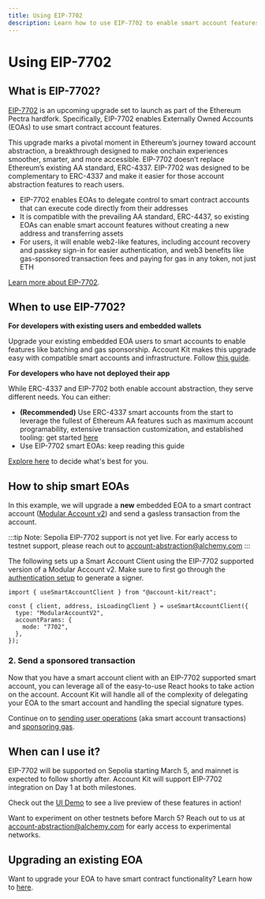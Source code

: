 ```yaml
---
title: Using EIP-7702
description: Learn how to use EIP-7702 to enable smart account features for EOAs
---
```


# Using EIP-7702

## What is EIP-7702?

[EIP-7702](https://eips.ethereum.org/EIPS/eip-7702) is an upcoming upgrade set to launch as part of the Ethereum Pectra hardfork. Specifically, EIP-7702 enables Externally Owned Accounts (EOAs) to use smart contract account features.

This upgrade marks a pivotal moment in Ethereum’s journey toward account abstraction, a breakthrough designed to make onchain experiences smoother, smarter, and more accessible. EIP-7702 doesn’t replace Ethereum’s existing AA standard, ERC-4337. EIP-7702 was designed to be complementary to ERC-4337 and make it easier for those account abstraction features to reach users.

- EIP-7702 enables EOAs to delegate control to smart contract accounts that can execute code directly from their addresses
- It is compatible with the prevailing AA standard, ERC-4437, so existing EOAs can enable smart account features without creating a new address and transferring assets
- For users, it will enable web2-like features, including account recovery and passkey sign-in for easier authentication, and web3 benefits like gas-sponsored transaction fees and paying for gas in any token, not just ETH

[Learn more about EIP-7702](https://www.alchemy.com/blog/eip-7702-ethereum-pectra-hardfork).

## When to use EIP-7702?

**For developers with existing users and embedded wallets**

Upgrade your existing embedded EOA users to smart accounts to enable features like batching and gas sponsorship. Account Kit makes this upgrade easy with compatible smart accounts and infrastructure. Follow [this guide](/smart-contracts/modular-account-v2/using-7702).

**For developers who have not deployed their app**

While ERC-4337 and EIP-7702 both enable account abstraction, they serve different needs. You can either:

- **(Recommended)** Use ERC-4337 smart accounts from the start to leverage the fullest of Ethereum AA features such as maximum account programability, extensive transaction customization, and established tooling: get started [here](/react/how-to-set-up-smart-account-client)
- Use EIP-7702 smart EOAs: keep reading this guide

[Explore here](https://www.alchemy.com/blog/eip-7702-ethereum-pectra-hardfork#adoption-and-security-considerations-for-application-developers) to decide what's best for you.

## How to ship smart EOAs

In this example, we will upgrade a **new** embedded EOA to a smart contract account ([Modular Account v2](/smart-contracts/modular-account-v2/overview)) and send a gasless transaction from the account.

:::tip
Note: Sepolia EIP-7702 support is not yet live. For early access to testnet support, please reach out to account-abstraction@alchemy.com
:::

The following sets up a Smart Account Client using the EIP-7702 supported version of a Modular Account v2. Make sure to first go through the [authentication setup](/react/getting-started) to generate a signer.

```tsx twoslash
import { useSmartAccountClient } from "@account-kit/react";

const { client, address, isLoadingClient } = useSmartAccountClient({
  type: "ModularAccountV2",
  accountParams: {
    mode: "7702",
  },
});
```

### 2. Send a sponsored transaction

Now that you have a smart account client with an EIP-7702 supported smart account, you can leverage all of the easy-to-use React hooks to take action on the account. Account Kit will handle all of the complexity of delegating your EOA to the smart account and handling the special signature types.

Continue on to [sending user operations](/react/send-user-operations) (aka smart account transactions) and [sponsoring gas](/react/sponsor-gas).

## When can I use it?

EIP-7702 will be supported on Sepolia starting March 5, and mainnet is expected to follow shortly after. Account Kit will support EIP-7702 integration on Day 1 at both milestones.

Check out the [UI Demo](https://demo.alchemy.com) to see a live preview of these features in action!

Want to experiment on other testnets before March 5? Reach out to us at account-abstraction@alchemy.com for early access to experimental networks.

## Upgrading an existing EOA

Want to upgrade your EOA to have smart contract functionality? Learn how to [here](/smart-contracts/modular-account-v2/using-7702).
